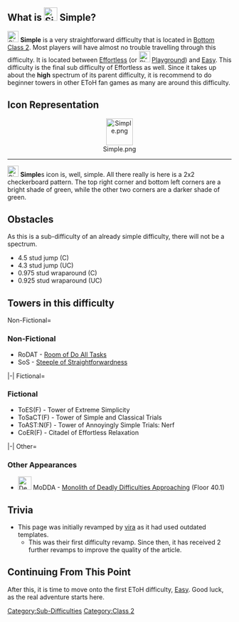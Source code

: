 {{DISPLAYTITLE:<span id="simple">'''Simple'''</span>}}
{{CSS|content=<nowiki>
#simple {
    font-family: Rubik;
    font-weight: 400;
    color: forestgreen;
}
</nowiki>}}
{{Humanly Possible}}
{{Classic}}
==What is [[File:Simple.png|30x30px]] <span id="simple">'''Simple'''</span>?==
{{NewDifficultyInfobox
|title1={{PAGENAME}}
|image1=Simple.png
|type=[[:Category:Sub-Difficulties|Sub-Difficulty]]
|caption1=A simple icon, which correlates to the name.
|class=[[:Category:Class 2|Class 2]]
|rating=0.75
|previous={{Class1Difficulties|Effortless|25px}} [[w:c:jtoh:Effortless|Effortless]]
|next={{Class1Difficulties|Easy|25px}} [[w:c:jtoh:Easy|Easy]]
|alt_previous=[[File:Playgrounddif.png|25px|link=Playground]] [[Playground]] (Sub-Difficulty)
|alt_next=-
|class_range=[[:Category:Class 2|Bottom Class 2]]
|difficulty_range=Low to High
|decal_id=[https://roblox.com/library/13982806786/Simple 13982806786]
|main_difficulty={{Class1Difficulties|Effortless|25px}} [[w:c:jtoh:Effortless|Effortless]]
|creator(s)=*[[User:JustAnotherKidLmao|JustAnotherKidLmao]]
**[[User:Viranenthusiast|Viranenthusiast]] (Revamper)
|date_added=17/11/202
|revamp_date=9th April 2025}}
[[File:Simple.png|25px]] <span id="simple">'''Simple'''</span> is a very straightforward difficulty that is located in [[:Category:Class 2|Bottom Class 2]]. Most players will have almost no trouble travelling through this difficulty. It is located between {{Class1Difficulties|Effortless|25px}} [[w:c:jtoh:Effortless|Effortless]] (or [[File:Playgrounddif.png|25px|link=Playground]] [[Playground]]) and {{Class1Difficulties|Easy|25px}} [[w:c:jtoh:Easy|Easy]]. This difficulty is the final sub difficulty of Effortless as well. Since it takes up about the '''high''' spectrum of its parent difficulty, it is recommend to do beginner towers in other EToH fan games as many are around this difficulty.                        
==Icon Representation==
<center>[[File:Simple.png|60x60px]]</center>
----
[[File:Simple.png|25px]] <span id="simple">'''Simple'''</span>s icon is, well, simple. All there really is here is a 2x2 checkerboard pattern. The top right corner and bottom left corners are a bright shade of green, while the other two corners are a darker shade of green.
==Obstacles==
As this is a sub-difficulty of an already simple difficulty, there will not be a spectrum.
*4.5 stud jump (C)
*4.3 stud jump (UC)
*0.975 stud wraparound (C)
*0.925 stud wraparound (UC)

==Towers in this difficulty==
<tabber>
Non-Fictional=
===Non-Fictional===
*RoDAT - [[Room of Do All Tasks]] 
*SoS - [[Steeple of Straightforwardness]]
|-|
Fictional=
===Fictional=== 
*ToES(F) - Tower of Extreme Simplicity
*ToSaCT(F) - Tower of Simple and Classical Trials
*ToAST:N(F) - Tower of Annoyingly Simple Trials: Nerf
*CoER(F) - Citadel of Effortless Relaxation 
|-|
Other=
===Other Appearances=== 
*[[File:Deadly Tubular Death Icon.gif|frameless|30x30px]] MoDDA - [[Monolith of Deadly Difficulties Approaching]] (Floor 40.1)
</tabber>
==Trivia==
*This page was initially revamped by [[User:Viranenthusiast|vira]] as it had used outdated templates.
**This was their first difficulty revamp. Since then, it has received 2 further revamps to improve the quality of the article.
==Continuing From This Point==
After this, it is time to move onto the first EToH difficulty, {{Class1Difficulties|Easy|25px}} [[w:c:jtoh:Easy|Easy]]. Good luck, as the real adventure starts here.
{{DifficultiesNavbox}}
[[Category:Sub-Difficulties]]
[[Category:Class 2]]
